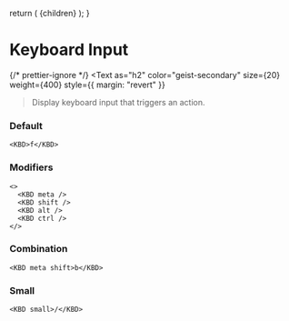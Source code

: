 
  return (
    <DocsLayout>
      <DesignLayout paths={paths}>
        <DesignLayoutInner>{children}</DesignLayoutInner>
      </DesignLayout>
    </DocsLayout>
  );
}


# Keyboard Input

{/* prettier-ignore */}
<Text
  as="h2"
  color="geist-secondary"
  size={20}
  weight={400}
  style={{ margin: "revert" }}
>Display keyboard input that triggers an action.</Text>

<Spacer y={2} />

### Default

```
<KBD>f</KBD>
```

<Spacer y={2} />

### Modifiers

```
<>
  <KBD meta />
  <KBD shift />
  <KBD alt />
  <KBD ctrl />
</>
```

<Spacer y={2} />

### Combination

```
<KBD meta shift>b</KBD>
```

<Spacer y={2} />

### Small

```
<KBD small>/</KBD>
```

<Spacer y={2} />
